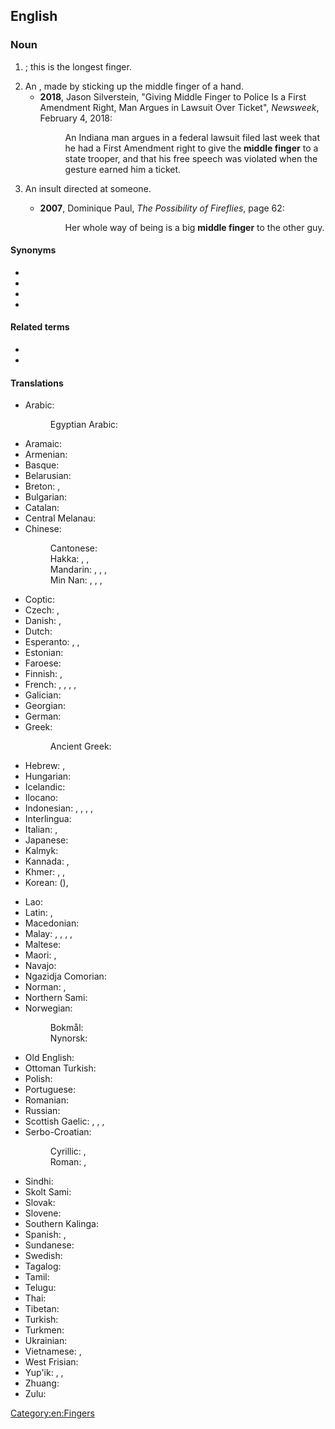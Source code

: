 ==English==

===Noun===
{{en-noun}}

# {{l|en|The [[finger]] between the [[forefinger]] and the [[ring finger]]}}; this is the longest finger.
# An {{l|en|[[obscene]] [[gesture]] directed towards another as an [[insult]]}}, made by sticking up the middle finger of a hand.
#* '''2018''', Jason Silverstein, "Giving Middle Finger to Police Is a First Amendment Right, Man Argues in Lawsuit Over Ticket", ''Newsweek'', February 4, 2018:
#*: An Indiana man argues in a federal lawsuit filed last week that he had a First Amendment right to give the '''middle finger''' to a state trooper, and that his free speech was violated when the gesture earned him a ticket.
# {{lb|en|figurative}} An insult directed at someone.
#* '''2007''', Dominique Paul, ''The Possibility of Fireflies‎'', page 62:
#*: Her whole way of being is a big '''middle finger''' to the other guy.

====Synonyms====
* {{l|en|digit III}}
* {{l|en|fuck finger}}
* {{l|en|tall man}}
* {{l|en|third digit}}

====Related terms====
* {{l|en|one-finger salute}}
* {{l|en|flip the bird}}

====Translations====
{{trans-top|finger between the forefinger and the ring finger}}
* Arabic: {{t|ar|وُسْطَى|f}}
*: Egyptian Arabic: {{t|arz|وسطى|f|tr=wuṣṭa}}
* Aramaic: {{t|arc|ܡܨܥܝܬܐ|f|tr=meṣʿaytāʾ}}
* Armenian: {{t|hy|միջնամատ}}
* Basque: {{t|eu|hatz erdiko}}
* Belarusian: {{t|be|сярэ́дні па́лец|m}}
* Breton: {{t+|br|biz-bras|m}}, {{t+|br|biz-kreiz|m}}
* Bulgarian: {{t|bg|сре́ден пръст|m}}
* Catalan: {{t+|ca|dit del mig|m}}
* Central Melanau: {{t|mel|tujok dagen}}
* Chinese:
*: Cantonese: {{t|yue|中指|tr=zung1 zi2}}
*: Hakka: {{t|hak|棟指}}, {{t|hak|栋指|tr=tung-chṳ́}}, {{t|hak|中指|tr=chûng-chṳ́, chûng-chí}}
*: Mandarin: {{t+|cmn|中指|tr=zhōngzhǐ|sc=Hani}}, {{t|cmn|將指}}, {{t|cmn|将指|tr=jiàngzhǐ}}, {{t+|cmn|玉柱|tr=yùzhù}}
*: Min Nan: {{t+|nan|中指|tr=tiong-cháiⁿ, tiong-chúiⁿ, tiong-chái, tiong-chán}}, {{t|nan|中營}}, {{t|nan|中营|tr=tiong-iâⁿ}}, {{t|nan|中爪|tr=tiong-jiáu, tiong-niáu}}
* Coptic: {{t|cop|ⲧⲏⲃ ⲛⲑⲙⲏϯ|m}}
* Czech: {{t+|cs|prostředník|m}}, {{t+|cs|prostředníček|m}}
* Danish: {{t|da|langfinger|c}}, {{t|da|langemand|c}}
* Dutch: {{t+|nl|middelvinger|m}}
* Esperanto: {{t|eo|longa fingro}}, {{t|eo|meza fingro}}, {{t+|eo|mezfingro}}
* Estonian: {{t|et|keskmine sõrm}}
* Faroese: {{t|fo|longutong|f}}
* Finnish: {{t+|fi|keskisormi}}, {{t+|fi|keskari}}
* French: {{t+|fr|majeur|m}}, {{t|fr|doigt du milieu|m}}, {{t+|fr|médius|m}}, {{t+|fr|doigt III|m}}, {{t+|fr|troisième doigt|m}}
* Galician: {{t|gl|grandiño|m}}
* Georgian: {{t|ka|შუათითი}}
* German: {{t+|de|Mittelfinger|m}}
* Greek: {{t+|el|μέσος|m}}
*: Ancient Greek: {{t|grc|σφάκελος|m}}
* Hebrew: {{t+|he|אַמָּה|f|tr='amá}}, {{t+|he|צְרֵדָה|f|tr=tzredá}} {{qualifier|talmudic}}
* Hungarian: {{t|hu|középsőujj}}
* Icelandic: {{t+|is|langatöng|f}}
* Ilocano: {{t|ilo|akintenga nga ramay}}
* Indonesian: {{t+|id|jari tengah}}, {{t+|id|jari hantu}}, {{t+|id|jari malang}}, {{t+|id|jari mati}}, {{t+|id|jari panjang}}
* Interlingua: {{t|ia|digito medie}}
* Italian: {{t+|it|medio|m}}, {{t|it|dito medio|m}}
* Japanese: {{t+|ja|中指|tr=なかゆび, nakayubi|sc=Jpan}}
* Kalmyk: {{t|xal|дундк}}
* Kannada: {{t+|kn|ಎಡೆವೆರಲ್|sc=Knda}}, {{t+|kn|ನಡುಬೆರಳು|sc=Knda}}
* Khmer: {{t|km|ម្រាមដៃកណ្ដាល}}, {{t|km|ចង្អុលដៃកណ្ដាល}}, {{t|km|ចង្អុលខ្មោច}}
* Korean: {{t+|ko|중지}} ({{t+|ko|中指}}), {{t+|ko|가운뎃손가락}}
{{trans-mid}}
* Lao: {{t+|lo|ນິ້ວກາງ}}
* Latin: {{t|la|digitus medius|m}}, {{t|la|digitus tertius|m}}
* Macedonian: {{t|mk|среден прст|m|tr=sréden p'rst}}
* Malay: {{t|ms|jari hantu}}, {{t|ms|jari tengah}}, {{t|ms|jari malang}}, {{t|ms|jari mati}}, {{t|ms|jari panjang}}
* Maltese: {{t|mt|saba’ tan-nofs|m}}
* Maori: {{t|mi|tōroa}}, {{t|mi|māpere}}
* Navajo: {{t|nv|álánézhí}}
* Ngazidja Comorian: {{t|zdj|shaya sha hari|c7|c8}}
* Norman: {{t|nrf|maître dé|m}} {{q|Jersey}}, {{t|nrf|mouss'cotin|m}} {{q|Guernsey}}
* Northern Sami: {{t|se|gaskasuorbma}}
* Norwegian:
*: Bokmål: {{t|nb|langfinger|m}}
*: Nynorsk: {{t|nn|langfinger|m}}
* Old English: {{t|ang|middelfinger|m}}
* Ottoman Turkish: {{t|ota|اورتا پرمق|tr=orta parmak}}
* Polish: {{t|pl|palec środkowy|m-in}}
* Portuguese: {{t+|pt|dedo médio|m}}
* Romanian: {{t+|ro|deget mijlociu|n}}
* Russian: {{t+|ru|сре́дний па́лец|m}}
* Scottish Gaelic: {{t|gd|gunna fada|m}}, {{t|gd|fionna-fada|m}}, {{t|gd|mioragaidh-fad|f}}, {{t|gd|meur meadhain|m}}
* Serbo-Croatian:
*: Cyrillic: {{t|sh|средњак|m}}, {{t|sh|средњи прст|m}}
*: Roman: {{t+|sh|srednjak|m}}, {{t+|sh|srednji prst|m}}
* Sindhi: {{t|sd|وِچِين|sc=sd-Arab}}
* Skolt Sami: {{t|sms|kõskksuõrmm}}
* Slovak: {{t|sk|prostredník}}
* Slovene: {{t+|sl|sredinec|m}}
* Southern Kalinga: {{t|ksc|pagkawkawa}}
* Spanish: {{t|es|dedo de en medio|m}}, {{t|es|dedo del corazón|m}}
* Sundanese: {{t|su|jajangkung}}
* Swedish: {{t+|sv|långfinger|n}}
* Tagalog: {{t|tl|hinlalato}}
* Tamil: {{t+|ta|நடுவிரல்|sc=Taml}}
* Telugu: {{t|te|నడివ్రేలు}}
* Thai: {{t|th|นิ้วกลาง}}
* Tibetan: {{t|bo|དཀྱིལ་མཛུབ}}
* Turkish: {{t+|tr|orta parmak}}
* Turkmen: {{t|tk|orta barmak}}
* Ukrainian: {{t|uk|сере́дній па́лець|m}}
* Vietnamese: {{t+|vi|ngón giữa}}, {{t+|vi|ngón tay giữa}}
* West Frisian: {{t|fy|middelste finger}}
* Yup'ik: {{t|esu|akulipeq}}, {{t|esu|alqiliq}}, {{t|esu|aquq}}
* Zhuang: {{t|za|lwgfwngzgyang}}
* Zulu: {{t+|zu|uphakathi}}
{{trans-bottom}}

[[Category:en:Fingers]]